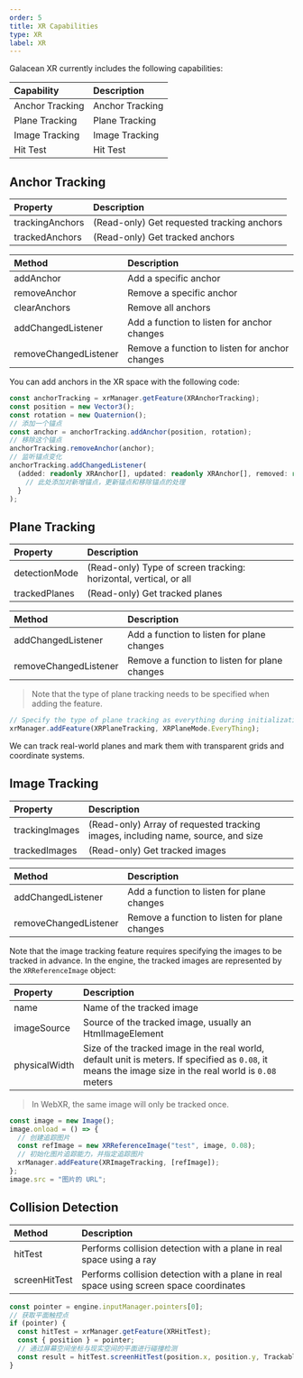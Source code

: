 ```yaml
---
order: 5
title: XR Capabilities
type: XR
label: XR
---
```


Galacean XR currently includes the following capabilities:

| Capability       | Description     |
| :--------------- | :-------------- |
| Anchor Tracking  | Anchor Tracking |
| Plane Tracking   | Plane Tracking  |
| Image Tracking   | Image Tracking  |
| Hit Test         | Hit Test        |

## Anchor Tracking

| Property         | Description                       |
| :--------------- | :-------------------------------- |
| trackingAnchors  | (Read-only) Get requested tracking anchors |
| trackedAnchors   | (Read-only) Get tracked anchors   |

| Method                 | Description                   |
| :--------------------- | :---------------------------- |
| addAnchor              | Add a specific anchor         |
| removeAnchor           | Remove a specific anchor      |
| clearAnchors           | Remove all anchors            |
| addChangedListener     | Add a function to listen for anchor changes |
| removeChangedListener  | Remove a function to listen for anchor changes |

You can add anchors in the XR space with the following code:

```typescript
const anchorTracking = xrManager.getFeature(XRAnchorTracking);
const position = new Vector3();
const rotation = new Quaternion();
// 添加一个锚点
const anchor = anchorTracking.addAnchor(position, rotation);
// 移除这个锚点
anchorTracking.removeAnchor(anchor);
// 监听锚点变化
anchorTracking.addChangedListener(
  (added: readonly XRAnchor[], updated: readonly XRAnchor[], removed: readonly XRAnchor[]) => {
    // 此处添加对新增锚点，更新锚点和移除锚点的处理
  }
);
```

## Plane Tracking

| Property       | Description                                    |
| :------------- | :--------------------------------------------- |
| detectionMode  | (Read-only) Type of screen tracking: horizontal, vertical, or all |
| trackedPlanes  | (Read-only) Get tracked planes                 |

| Method                 | Description                   |
| :--------------------- | :---------------------------- |
| addChangedListener     | Add a function to listen for plane changes |
| removeChangedListener  | Remove a function to listen for plane changes |

> Note that the type of plane tracking needs to be specified when adding the feature.

```typescript
// Specify the type of plane tracking as everything during initialization
xrManager.addFeature(XRPlaneTracking, XRPlaneMode.EveryThing);
```

We can track real-world planes and mark them with transparent grids and coordinate systems.

## Image Tracking

| Property        | Description                                             |
| :-------------- | :------------------------------------------------------ |
| trackingImages  | (Read-only) Array of requested tracking images, including name, source, and size |
| trackedImages   | (Read-only) Get tracked images                          |

| Method                 | Description                   |
| :--------------------- | :---------------------------- |
| addChangedListener     | Add a function to listen for plane changes |
| removeChangedListener  | Remove a function to listen for plane changes |

Note that the image tracking feature requires specifying the images to be tracked in advance. In the engine, the tracked images are represented by the `XRReferenceImage` object:

| Property       | Description                                                                                                 |
| :------------- | :---------------------------------------------------------------------------------------------------------- |
| name           | Name of the tracked image                                                                                   |
| imageSource    | Source of the tracked image, usually an HtmlImageElement                                                    |
| physicalWidth  | Size of the tracked image in the real world, default unit is meters. If specified as `0.08`, it means the image size in the real world is `0.08` meters |

> In WebXR, the same image will only be tracked once.

```typescript
const image = new Image();
image.onload = () => {
  // 创建追踪图片
  const refImage = new XRReferenceImage("test", image, 0.08);
  // 初始化图片追踪能力，并指定追踪图片
  xrManager.addFeature(XRImageTracking, [refImage]);
};
image.src = "图片的 URL";
```

## Collision Detection

| Method        | Description                                  |
| :------------ | :------------------------------------------- |
| hitTest       | Performs collision detection with a plane in real space using a ray |
| screenHitTest | Performs collision detection with a plane in real space using screen space coordinates |

```typescript
const pointer = engine.inputManager.pointers[0];
// 获取平面触控点
if (pointer) {
  const hitTest = xrManager.getFeature(XRHitTest);
  const { position } = pointer;
  // 通过屏幕空间坐标与现实空间的平面进行碰撞检测
  const result = hitTest.screenHitTest(position.x, position.y, TrackableType.Plane);
}
```
